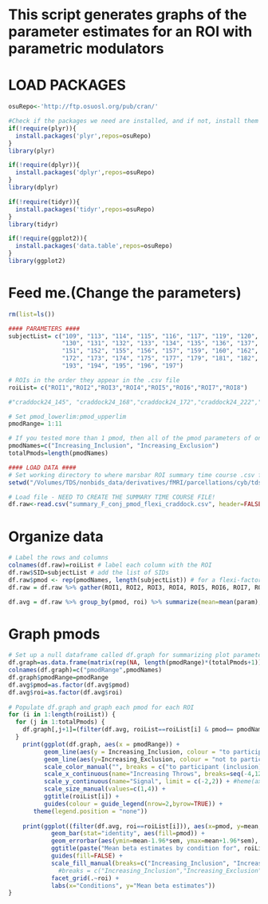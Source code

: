 # This script generates graphs of the parameter estimates for an ROI with parametric modulators 

# LOAD PACKAGES
```r
osuRepo<-'http://ftp.osuosl.org/pub/cran/'

#Check if the packages we need are installed, and if not, install them
if(!require(plyr)){
  install.packages('plyr',repos=osuRepo)
}
library(plyr)

if(!require(dplyr)){
  install.packages('dplyr',repos=osuRepo)
}
library(dplyr)

if(!require(tidyr)){
  install.packages('tidyr',repos=osuRepo)
}
library(tidyr)

if(!require(ggplot2)){
  install.packages('data.table',repos=osuRepo)
}
library(ggplot2)
```

# Feed me.(Change the parameters)
```r

rm(list=ls())

#### PARAMETERS ####
subjectList= c("109", "113", "114", "115", "116", "117", "119", "120", "121", "122", "124", "125", "126", "127", "128", "129",
               "130", "131", "132", "133", "134", "135", "136", "137", "139", "140", "141", "142", "144", "145", "146", "150",
               "151", "152", "155", "156", "157", "159", "160", "162", "163", "164", "165", "167", "168", "169", "170", "171",
               "172", "173", "174", "175", "177", "179", "181", "182", "183", "184", "185", "186", "187", "188", "190", "192",
               "193", "194", "195", "196", "197")

# ROIs in the order they appear in the .csv file 
roiList= c("ROI1","ROI2","ROI3","ROI4","ROI5","ROI6","ROI7","ROI8")

#"craddock24_145", "craddock24_168","craddock24_172","craddock24_222","craddock24_26","craddock24_62", "craddock24_80", "craddock24_98")

# Set pmod_lowerlim:pmod_upperlim
pmodRange= 1:11

# If you tested more than 1 pmod, then all of the pmod parameters of one type should be listed, followed by all of the pmod parameters of another type. Change n to represent which pmod you'd like to change. e.g., in Cyberball, 1: inclusion pmod; 2: exclusion pmod.
pmodNames=c("Increasing_Inclusion", "Increasing_Exclusion")
totalPmods=length(pmodNames)

#### LOAD DATA ####
# Set working directory to where marsbar ROI summary time course .csv files are kept
setwd("/Volumes/TDS/nonbids_data/derivatives/fMRI/parcellations/cyb/tds2_N69/")

# Load file - NEED TO CREATE THE SUMMARY TIME COURSE FILE!
df.raw<-read.csv("summary_F_conj_pmod_flexi_craddock.csv", header=FALSE)
```

# Organize data
```r

# Label the rows and columns
colnames(df.raw)=roiList # label each column with the ROI
df.raw$SID=subjectList # add the list of SIDs
df.raw$pmod <- rep(pmodNames, length(subjectList)) # for a flexi-factorial model, use length(subjectList); for a standard model, use each=length(subjectList)
df.raw = df.raw %>% gather(ROI1, ROI2, ROI3, ROI4, ROI5, ROI6, ROI7, ROI8, key=roi, value=param)

df.avg = df.raw %>% group_by(pmod, roi) %>% summarize(mean=mean(param), sem=sd(param)/sqrt(length(subjectList)))
```

# Graph pmods
```r

# Set up a null dataframe called df.graph for summarizing plot parameters
df.graph=as.data.frame(matrix(rep(NA, length(pmodRange)*(totalPmods+1)), nrow=length(pmodRange), ncol=(totalPmods+1)))
colnames(df.graph)=c("pmodRange",pmodNames)
df.graph$pmodRange=pmodRange
df.avg$pmod=as.factor(df.avg$pmod)
df.avg$roi=as.factor(df.avg$roi)
  
# Populate df.graph and graph each pmod for each ROI
for (i in 1:length(roiList)) {
  for (j in 1:totalPmods) {
    df.graph[,j+1]=(filter(df.avg, roiList==roiList[i] & pmod== pmodNames[j])$mean) * pmodRange
  }
    print(ggplot(df.graph, aes(x = pmodRange)) +
          geom_line(aes(y = Increasing_Inclusion, colour = "to participant (inclusion)"),size=2) +
          geom_line(aes(y=Increasing_Exclusion, colour = "not to participant (exclusion)"),size=2) +
          scale_color_manual("", breaks = c("to participant (inclusion)","not to participant (exclusion)"),values = c("to participant (inclusion)"="#9999CC","not to participant (exclusion)"="#66CC99")) + 
          scale_x_continuous(name="Increasing Throws", breaks=seq(-4,12,2)) +
          scale_y_continuous(name="Signal", limit = c(-2,2)) + #heme(axis.text=element_text(size=24)) + #axis.title=element_text(size=28), egend.text=element_text(size=28), legend.position="bottom") +
          scale_size_manual(values=c(1,4)) +
          ggtitle(roiList[i]) +
          guides(colour = guide_legend(nrow=2,byrow=TRUE)) + 
       theme(legend.position = "none"))
    
    print(ggplot((filter(df.avg, roi==roiList[i])), aes(x=pmod, y=mean, fill=pmod)) + 
            geom_bar(stat="identity", aes(fill=pmod)) +
            geom_errorbar(aes(ymin=mean-1.96*sem, ymax=mean+1.96*sem), width=.3) +
            ggtitle(paste("Mean beta estimates by condition for", roiList[i], sep=" ")) +
            guides(fill=FALSE) +
            scale_fill_manual(breaks=c("Increasing_Inclusion", "Increasing_Exclusion"), values= c("Increasing_Inclusion"="#9999CC","Increasing_Exclusion"="#66CC99")) +
              #breaks = c("Increasing_Inclusion","Increasing_Exclusion"),values =  + 
            facet_grid(.~roi) +
            labs(x="Conditions", y="Mean beta estimates"))
}

```
            
